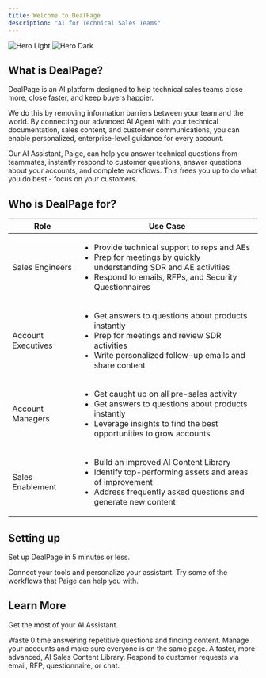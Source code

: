 ```yaml
---
title: Welcome to DealPage
description: "AI for Technical Sales Teams"
---
```


<img
  className="block dark:hidden"
  src="/images/hero-graph.svg"
  alt="Hero Light"
/>
<img
  className="hidden dark:block"
  src="/images/hero-graph.svg"
  alt="Hero Dark"
/>

## What is DealPage?
DealPage is an AI platform designed to help technical sales teams close more, close faster, and keep buyers happier.
 
We do this by removing information barriers between your team and the world. By connecting our advanced AI Agent with your technical documentation, sales content, and customer communications, you can enable personalized, enterprise-level guidance for every account.

Our AI Assistant, Paige, can help you answer technical questions from teammates, instantly respond to customer questions, answer questions about your accounts, and complete workflows. This frees you up to do what you do best - focus on your customers.

## Who is DealPage for?
| Role | Use Case                           |
| -------- | ------------------------------------- |
| Sales Engineers     | <ul><li>Provide technical support to reps and AEs </li><li>Prep for meetings by quickly understanding SDR and AE activities </li><li>Respond to emails, RFPs, and Security Questionnaires </li></ul> |
| Account Executives  | <ul><li>Get answers to questions about products instantly</li><li>Prep for meetings and review SDR activities </li><li>Write personalized follow-up emails and share content </li></ul>                        |
| Account Managers   | <ul><li>Get caught up on all pre-sales activity </li><li>Get answers to questions about products instantly</li><li>Leverage insights to find the best opportunities to grow accounts </li></ul> |
| Sales Enablement   | <ul><li>Build an improved AI Content Library </li><li>Identify top-performing assets and areas of improvement </li><li>Address frequently asked questions and generate new content </li></ul>  |

## Setting up

Set up DealPage in 5 minutes or less.

<CardGroup cols={2}>
  <Card
    title="Set Up Your AI Assistant"
    icon="gear"
    href="https://docs.dealpage.ai/quickstart"
  >
    Connect your tools and personalize your assistant.
  </Card>
  <Card
    title="Meet Your AI, Paige"
    icon="hand-wave"
    href="https://docs.dealpage.ai/concepts/chat"
  >
    Try some of the workflows that Paige can help you with. 
  </Card>
</CardGroup>

## Learn More

Get the most of your AI Assistant.

<CardGroup cols={2}>
  <Card
    title="Instant Answers"
    icon="brain-circuit"
    href="/concepts/chat"
  >
    Waste 0 time answering repetitive questions and finding content.
  </Card>
  <Card
    title="Simple Handoffs"
    icon="handshake-angle"
    href="/workflows/handoffs"
  >
    Manage your accounts and make sure everyone is on the same page.
  </Card>
  <Card
    title="Content Sharing"
    icon="share"
    href="/workflows/content-sharing"
  >
    A faster, more advanced, AI Sales Content Library.
  </Card>
  <Card
    title="Respond to Anything"
    icon="envelopes"
    href="/concepts/workflows"
  >
    Respond to customer requests via email, RFP, questionnaire, or chat.
  </Card>
  
</CardGroup>
